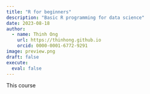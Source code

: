 ```yaml
---
title: "R for beginners"
description: "Basic R programming for data science"
date: 2023-08-18
author:
  - name: Thinh Ong
    url: https://thinhong.github.io
    orcid: 0000-0001-6772-9291
image: preview.png
draft: false
execute:
  eval: false
---
```


This course 